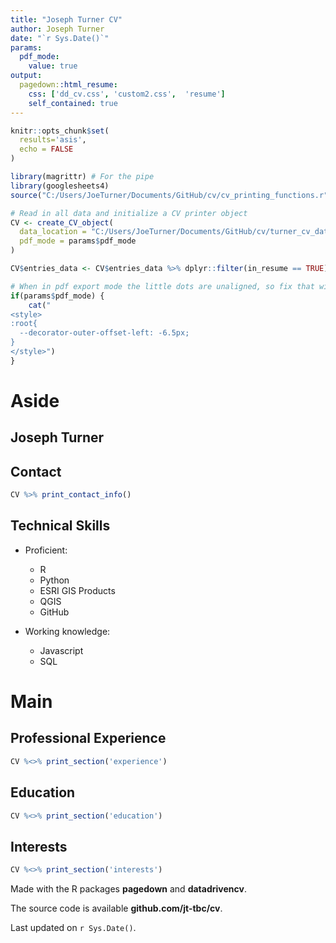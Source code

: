 ---
title: "Joseph Turner CV"
author: Joseph Turner
date: "`r Sys.Date()`"
params:
  pdf_mode:
    value: true
output:
  pagedown::html_resume:
    css: ['dd_cv.css', 'custom2.css',  'resume']
    self_contained: true
---

```{r, include=FALSE}
knitr::opts_chunk$set(
  results='asis', 
  echo = FALSE
)

library(magrittr) # For the pipe
library(googlesheets4)
source("C:/Users/JoeTurner/Documents/GitHub/cv/cv_printing_functions.r")

# Read in all data and initialize a CV printer object
CV <- create_CV_object(
  data_location = "C:/Users/JoeTurner/Documents/GitHub/cv/turner_cv_data_",  
  pdf_mode = params$pdf_mode
)

CV$entries_data <- CV$entries_data %>% dplyr::filter(in_resume == TRUE)

```


```{r}
# When in pdf export mode the little dots are unaligned, so fix that with some conditional CSS.
if(params$pdf_mode) {
    cat("
<style>
:root{
  --decorator-outer-offset-left: -6.5px;
}
</style>")
}
```


Aside
================================================================================
Joseph Turner {#title}
--------------------------------------------------------------------------------

Contact {#contact}
--------------------------------------------------------------------------------

```{r}
CV %>% print_contact_info()
```


Technical Skills {#skills}
--------------------------------------------------------------------------------

- Proficient:

  - R
  - Python
  - ESRI GIS Products
  - QGIS
  - GitHub

- Working knowledge:
  - Javascript
  - SQL 

Main
================================================================================

Professional Experience {data-icon=laptop}
--------------------------------------------------------------------------------

```{r}
CV %<>% print_section('experience')
```


Education {data-icon=graduation-cap data-concise=true}
--------------------------------------------------------------------------------

```{r}
CV %<>% print_section('education')
```


Interests {data-icon=info-circle}
--------------------------------------------------------------------------------

```{r}
CV %<>% print_section('interests')
```


::: aside


Made with the R packages **pagedown** and **datadrivencv**.

The source code is available **github.com/jt-tbc/cv**.

Last updated on `r Sys.Date()`.

:::

